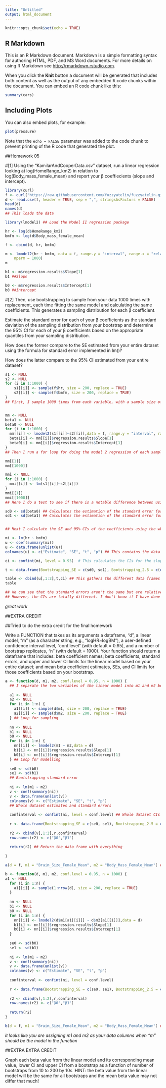```yaml
---
title: "Untitled"
output: html_document
---
```


```r
knitr::opts_chunk$set(echo = TRUE)
```


## R Markdown

This is an R Markdown document. Markdown is a simple formatting syntax for authoring HTML, PDF, and MS Word documents. For more details on using R Markdown see <http://rmarkdown.rstudio.com>.

When you click the **Knit** button a document will be generated that includes both content as well as the output of any embedded R code chunks within the document. You can embed an R code chunk like this:

```r
summary(cars)
```

## Including Plots

You can also embed plots, for example:

```r
plot(pressure)
```

Note that the `echo = FALSE` parameter was added to the code chunk to prevent printing of the R code that generated the plot.


##Homework 05

#[1] Using the “KamilarAndCooperData.csv” dataset, run a linear regression looking at log(HomeRange_km2) in relation to log(Body_mass_female_mean) and report your β coeffiecients (slope and intercept).

```r

library(curl)
f <- curl("https://raw.githubusercontent.com/fuzzyatelin/fuzzyatelin.github.io/master/AN588_Fall21/KamilarAndCooperData.csv")
d <- read.csv(f, header = TRUE, sep = ",", stringsAsFactors = FALSE)
head(d)
names(d)
## This loads the data

```

```r
library(lmodel2) ## Load the Model II regression package

hr <- log(d$HomeRange_km2)
bmfm <- log(d$Body_mass_female_mean)

f <- cbind(d, hr, bmfm)

m <- lmodel2(hr ~ bmfm, data = f, range.y = "interval", range.x = "relative", 
    nperm = 1000)
m

b1 <- m$regression.results$Slope[1]
b1 ##Slope

b0 <- m$regression.results$Intercept[1]
b0 ##Intercept

```

#[2] Then, use bootstrapping to sample from your data 1000 times with replacement, each time fitting the same model and calculating the same coefficients. This generates a sampling distribution for each β coefficient.

Estimate the standard error for each of your β coefficients as the standard deviation of the sampling distribution from your bootstrap and determine the 95% CI for each of your β coefficients based on the appropriate quantiles from your sampling distribution.

How does the former compare to the SE estimated from your entire dataset using the formula for standard error implemented in lm()?

How does the latter compare to the 95% CI estimated from your entire dataset?

```r
s1 <- NULL
s2 <- NULL
for (i in 1:1000) {
    s1[[i]] <- sample(f$hr, size = 200, replace = TRUE)
    s2[[i]] <- sample(f$bmfm, size = 200, replace = TRUE)
}
## First, I sample 1000 times from each variable, with a sample size of 200


mm <- NULL
beta1 <- NULL
beta0 <- NULL
for (i in 1:1000) {
  mm[[i]] <- lmodel2(s1[[i]]~s2[[i]],data = f, range.y = "interval", range.x = "relative")
  beta1[i] <- mm[[i]]$regression.results$Slope[1]
  beta0[i] <- mm[[i]]$regression.results$Intercept[1]
}
## Then I run a for loop for doing the model 2 regression of each sample. I get the warning that "No permutation test will be performed" on each regression because if I add a permutation number the loop takes forever to run. I also get all the slopes and intercepts stored as vectors in the variables beta1 and beta0.

```

```r

mm[[1]]
mm[[1000]]

mmi <- NULL
for (i in 1:1000) {
  mmi[[i]] <- lm(s1[[i]]~s2[[i]])
}
mmi[[1]]
mmi[[1000]]
## Here I do a test to see if there is a notable difference between using linear model 1 or 2, and the results are pretty much the same in both of them.

```

```r

sd0 <- sd(beta0) ## Calculates the estimation of the standard error for β0 coefficient as the standard deviation of its sampling distribution 
sd1 <- sd(beta1) ## Calculates the estimation of the standard error for β1 coefficient as the standard deviation of its sampling distribution 


## Next I calculate the SE and 95% CIs of the coefficients using the whole dataset for comparing them to the ones obtained by bootstrapping, and I collect all the data in a data frame called "table" to have an easy way to compare.

mi <- lm(hr ~ bmfm)
u <- coef(summary(mi))
u <- data.frame(unlist(u))
colnames(u) <- c("Estimate", "SE", "t", "p") ## This contains the data about the coefficients calculated with lm()

ci <- confint(mi, level = 0.95)  # This calculates the CIs for the slope (β1) and the intercept (β0)

t <- data.frame(Bootstrapping_SE = c(sd0, sd1), Bootstrapping_2.5 = c(quantile(beta0, 0.025),quantile(beta1, 0.025)), Bootstrapping_97.5 = c(quantile(beta0, 0.975),quantile(beta1, 0.975))) ## This creates a data frame with all the data obtained by bootstrapping

table <- cbind(u[,1:2],t,ci) ## This gathers the different data frames into a single one
table

## We can see that the standard errors aren't the same but are relatively close. The ones calculated by bootstrapping are higher. 
## However, the CIs are totally different. I don't know if I have done something wrong calculating them or if this result is normal.

```

*great work*

##EXTRA CREDIT

##Tried to do the extra credit for the final homework

Write a FUNCTION that takes as its arguments a dataframe, “d”, a linear model, “m” (as a character string, e.g., “logHR~logBM”), a user-defined confidence interval level, “conf.level” (with default = 0.95), and a number of bootstrap replicates, “n” (with default = 1000). Your function should return a dataframe that includes: beta coefficient names; beta coefficients, standard errors, and upper and lower CI limits for the linear model based on your entire dataset; and mean beta coefficient estimates, SEs, and CI limits for those coefficients based on your bootstrap.

```r
a <- function(d, m1, m2, conf.level = 0.95, n = 1000) {
  ## I separate the two variables of the linear model into m1 and m2 because I don't know how to work with them together in m
  
  a1 <- NULL
  a2 <- NULL
  for (i in 1:n) {
    a1[[i]] <- sample(d$m1, size = 200, replace = TRUE)
    a2[[i]] <- sample(d$m2, size = 200, replace = TRUE)
  } ## Loop for sampling
  
  nn <- NULL
  b1 <- NULL
  b0 <- NULL
  for (i in 1:n) {
    nn[[i]] <- lmodel2(m1 ~ m2,data = d)
    b1[i] <- nn[[i]]$regression.results$Slope[1]
    b0[i] <- nn[[i]]$regression.results$Intercept[1]
  } ## Loop for modelling
  
  se0 <- sd(b0)
  se1 <- sd(b1)
  ## Bootstrapping standard error
  
  ni <- lm(m1 ~ m2)
  v <- coef(summary(ni))
  v <- data.frame(unlist(v))
  colnames(v) <- c("Estimate", "SE", "t", "p") 
  ## Whole dataset estimates and standard errors
  
  confinterval <- confint(ni, level = conf.level) ## Whole dataset CIs
  
  r <- data.frame(Bootstrapping_SE = c(se0, se1), Bootstrapping_2.5 = c(quantile(b0, 0.025),quantile(b1, 0.025)),   Bootstrapping_97.5 = c(quantile(b0, 0.975),quantile(b1, 0.975)))
  
  r2 <- cbind(v[,1:2],r,confinterval)
  row.names(r2) <- c("β0","β1")
  
  return(r2) ## Return the data frame with everything
  
}

```


```r
a(d = f, m1 = "Brain_Size_Female_Mean", m2 = "Body_Mass_Female_Mean") ## It gives an error "Error in sample.int(length(x), size, replace, prob) : invalid first argument". The m1 and m2 thing isn't working. I don't know how to call a column of the dataset using a variable instead of specifying the column I want. I'm going to try to do it another way.
```


```r
b <- function(d, m1, m2, conf.level = 0.95, n = 1000) {
a1 <- NULL
  for (i in 1:n) {
    a1[[i]] <- sample(1:nrow(d), size = 200, replace = TRUE)
  }
 
  nn <- NULL
  b1 <- NULL
  b0 <- NULL
  for (i in 1:n) {
    nn[[i]] <- lmodel2(d$m1[a1[[i]]] ~ d$m2[a1[[i]]],data = d)
    b1[i] <- nn[[i]]$regression.results$Slope[1]
    b0[i] <- nn[[i]]$regression.results$Intercept[1]
  }
  
  se0 <- sd(b0)
  se1 <- sd(b1)
  
  ni <- lm(m1 ~ m2)
  v <- coef(summary(ni))
  v <- data.frame(unlist(v))
  colnames(v) <- c("Estimate", "SE", "t", "p") 
  
  confinterval <- confint(ni, level = conf.level)
  
  r <- data.frame(Bootstrapping_SE = c(se0, se1), Bootstrapping_2.5 = c(quantile(b0, 0.025),quantile(b1, 0.025)),   Bootstrapping_97.5 = c(quantile(b0, 0.975),quantile(b1, 0.975)))
  
  r2 <- cbind(v[,1:2],r,confinterval)
  row.names(r2) <- c("β0","β1")
  
  return(r2)
}
```


```r

b(d = f, m1 = "Brain_Size_Female_Mean", m2 = "Body_Mass_Female_Mean") ## Still not working. I get the error "Error in model.frame.default(formula = d$m1[a1[[i]]] ~ d$m2[a1[[i]]], : invalid type (NULL) for variable 'd$m1[a1[[i]]]'". m1 and m2 are the mistake again. I don't know how to do it.

```

*it looks like you are assigning m1 and m2 as your data columns when "m" should be the model in the function*

##EXTRA EXTRA CREDIT

Graph each beta value from the linear model and its corresponding mean value, lower CI and upper CI from a bootstrap as a function of number of bootstraps from 10 to 200 by 10s. HINT: the beta value from the linear model will be the same for all bootstraps and the mean beta value may not differ that much!









